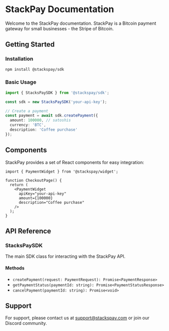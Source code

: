 # StackPay Documentation

Welcome to the StackPay documentation. StackPay is a Bitcoin payment gateway for small businesses - the Stripe of Bitcoin.

## Getting Started

### Installation

```bash
npm install @stackspay/sdk
```

### Basic Usage

```typescript
import { StacksPaySDK } from '@stackspay/sdk';

const sdk = new StacksPaySDK('your-api-key');

// Create a payment
const payment = await sdk.createPayment({
  amount: 100000, // satoshis
  currency: 'BTC',
  description: 'Coffee purchase'
});
```

## Components

StackPay provides a set of React components for easy integration:

```tsx
import { PaymentWidget } from '@stackspay/widget';

function CheckoutPage() {
  return (
    <PaymentWidget
      apiKey="your-api-key"
      amount={100000}
      description="Coffee purchase"
    />
  );
}
```

## API Reference

### StacksPaySDK

The main SDK class for interacting with the StackPay API.

#### Methods

- `createPayment(request: PaymentRequest): Promise<PaymentResponse>`
- `getPaymentStatus(paymentId: string): Promise<PaymentStatusResponse>`
- `cancelPayment(paymentId: string): Promise<void>`

## Support

For support, please contact us at support@stackspay.com or join our Discord community.
